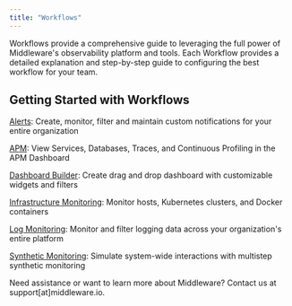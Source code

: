 ```yaml
---
title: "Workflows"
---
```


Workflows provide a comprehensive guide to leveraging the full power of Middleware's observability platform and tools. Each Workflow provides a detailed explanation and step-by-step guide to configuring the best workflow for your team.

## Getting Started with Workflows

[Alerts](/workflow/alerting/setup-alert): Create, monitor, filter and maintain custom notifications for your entire organization

[APM](/workflow/apm/apm-dashboard): View Services, Databases, Traces, and Continuous Profiling in the APM Dashboard

[Dashboard Builder](/workflow/custom-dashboard/build-custom-dashboard): Create drag and drop dashboard with customizable widgets and filters

[Infrastructure Monitoring](/workflow/infrastructure-monitoring/container-monitoring): Monitor hosts, Kubernetes clusters, and Docker containers

[Log Monitoring](/workflow/log-monitoring/logs): Monitor and filter logging data across your organization's entire platform

[Synthetic Monitoring](/workflow/synthetic-monitoring/synthetic-monitoring): Simulate system-wide interactions with multistep synthetic monitoring

<Note> Need assistance or want to learn more about Middleware? Contact us at support[at]middleware.io. </Note>